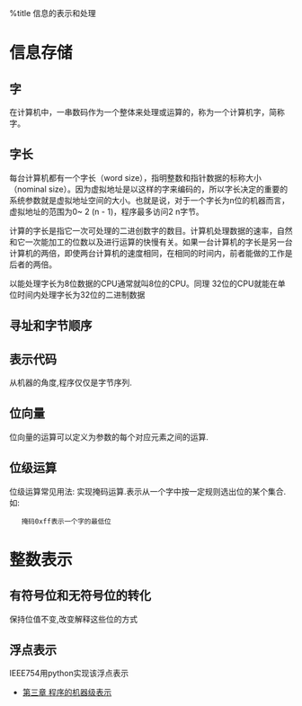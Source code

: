 %title 信息的表示和处理
= 信息存储 =
== 字 ==
在计算机中，一串数码作为一个整体来处理或运算的，称为一个计算机字，简称字。
== 字长 ==
每台计算机都有一个字长（word size），指明整数和指针数据的标称大小（nominal size）。因为虚拟地址是以这样的字来编码的，所以字长决定的重要的系统参数就是虚拟地址空间的大小。也就是说，对于一个字长为n位的机器而言，虚拟地址的范围为0~ 2 (n - 1)，程序最多访问2 n字节。

计算的字长是指它一次可处理的二进创数字的数目。计算机处理数据的速率，自然和它一次能加工的位数以及进行运算的快慢有关。如果一台计算机的字长是另一台计算机的两倍，即使两台计算机的速度相同，在相同的时间内，前者能做的工作是后者的两倍。

以能处理字长为8位数据的CPU通常就叫8位的CPU。同理 32位的CPU就能在单位时间内处理字长为32位的二进制数据
== 寻址和字节顺序 ==
== 表示代码 ==
从机器的角度,程序仅仅是字节序列.
== 位向量 ==
位向量的运算可以定义为参数的每个对应元素之间的运算.
== 位级运算 ==
位级运算常见用法: 实现掩码运算.表示从一个字中按一定规则选出位的某个集合.如:
    掩码0xff表示一个字的最低位
= 整数表示 =
== 有符号位和无符号位的转化 ==
保持位值不变,改变解释这些位的方式
== 浮点表示 ==
IEEE754用python实现该浮点表示

* [[./ch2|第三章 程序的机器级表示 ]]





